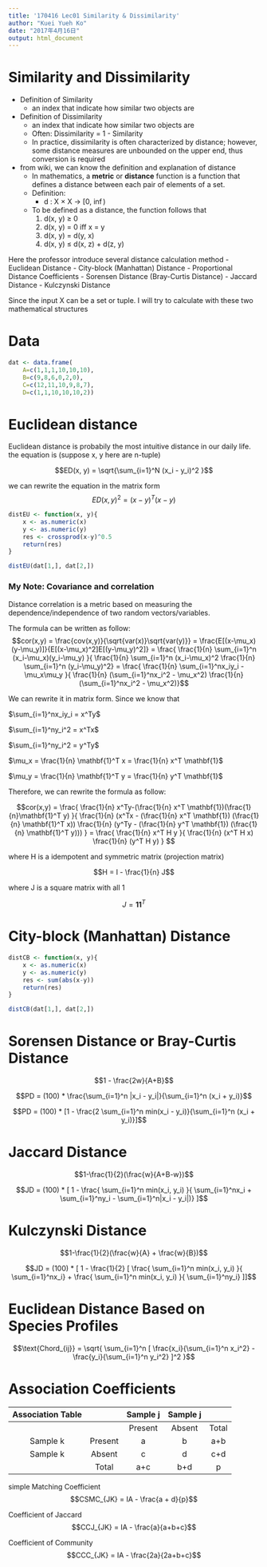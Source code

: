 ```yaml
---
title: '170416 Lec01 Similarity & Dissimilarity'
author: "Kuei Yueh Ko"
date: "2017年4月16日"
output: html_document
---
```


# Similarity and Dissimilarity
- Definition of Similarity
    - an index that indicate how similar two objects are

- Definition of Dissimilarity
    - an index that indicate how similar two objects are
    - Often: Dissimilarity = 1 - Similarity
    - In practice, dissimilarity is often characterized by distance; however, some distance measures are unbounded on the upper end, thus conversion is required
    
- from wiki, we can know the definition and explanation of distance
    - In mathematics, a **metric** or **distance** function is a function that defines a distance between each pair of elements of a set. 
    - Definition:
        - d : X $\times$ X -> [0, $\inf$)
    - To be defined as a distance, the function follows that
        1. d(x, y) $\geq$ 0
        2. d(x, y) = 0 iff x = y
        3. d(x, y) = d(y, x)
        4. d(x, y) $\leq$ d(x, z) + d(z, y)
        
Here the professor introduce several distance calculation method
- Euclidean Distance
- City-block (Manhattan) Distance
- Proportional Distance Coefficients
    - Sorensen Distance (Bray-Curtis Distance)
    - Jaccard Distance
    - Kulczynski Distance

Since the input X can be a set or tuple. I will try to calculate with these two mathematical structures

# Data
```r
dat <- data.frame(
    A=c(1,1,1,10,10,10),
    B=c(9,8,6,0,2,0),
    C=c(12,11,10,9,8,7),
    D=c(1,1,10,10,10,2))
```


# Euclidean distance
Euclidean distance is probabily the most intuitive distance in our daily life. the equation is (suppose x, y here are n-tuple)

$$ED(x, y) = \sqrt{\sum_{i=1}^N (x_i - y_i)^2 }$$

we can rewrite the equation in the matrix form
$$ED(x, y)^2 = (x-y)^T(x-y)$$

```r
distEU <- function(x, y){
    x <- as.numeric(x)
    y <- as.numeric(y)
    res <- crossprod(x-y)^0.5
    return(res)
}
```

```r
distEU(dat[1,], dat[2,])
```

### My Note: Covariance and correlation
Distance correlation is a metric based on measuring the dependence/independence of two random vectors/variables.

The formula can be written as follow:
$$cor(x,y) 
= \frac{cov(x,y)}{\sqrt{var(x)}\sqrt{var(y)}} 
= \frac{E[(x-\mu_x)(y-\mu_y)]}{E[(x-\mu_x)^2]E[(y-\mu_y)^2]}
= \frac{
        \frac{1}{n} \sum_{i=1}^n (x_i-\mu_x)(y_i-\mu_y)
    }{
        \frac{1}{n} \sum_{i=1}^n (x_i-\mu_x)^2                 
        \frac{1}{n} \sum_{i=1}^n (y_i-\mu_y)^2}
= \frac{
        \frac{1}{n} \sum_{i=1}^nx_iy_i - \mu_x\mu_y
    }{
        \frac{1}{n} (\sum_{i=1}^nx_i^2 - \mu_x^2)
        \frac{1}{n} (\sum_{i=1}^nx_i^2 - \mu_x^2)}$$

We can rewrite it in matrix form. Since we know that 

$\sum_{i=1}^nx_iy_i = x^Ty$

$\sum_{i=1}^ny_i^2 = x^Tx$

$\sum_{i=1}^ny_i^2 = y^Ty$

$\mu_x = \frac{1}{n} \mathbf{1}^T x = \frac{1}{n} x^T \mathbf{1}$

$\mu_y = \frac{1}{n} \mathbf{1}^T y = \frac{1}{n} y^T \mathbf{1}$

Therefore, we can rewrite the formula as follow:

$$cor(x,y) 
= \frac{
    \frac{1}{n} x^Ty-(\frac{1}{n} x^T \mathbf{1})(\frac{1}{n}\mathbf{1}^T y)
}{
    \frac{1}{n} (x^Tx - (\frac{1}{n} x^T \mathbf{1})
                        (\frac{1}{n} \mathbf{1}^T x))
    \frac{1}{n} (y^Ty - (\frac{1}{n} y^T \mathbf{1})
                        (\frac{1}{n} \mathbf{1}^T y)))
}
= \frac{
    \frac{1}{n} x^T H y
}{
    \frac{1}{n} (x^T H x) \frac{1}{n} (y^T H y)
}
$$

where H is a idempotent and symmetric matrix (projection matrix)

$$H = I - \frac{1}{n} J$$

where J is a square matrix with all 1

$$J = \mathbf{1} \mathbf{1}^T$$

# City-block (Manhattan) Distance
```r
distCB <- function(x, y){
    x <- as.numeric(x)
    y <- as.numeric(y)
    res <- sum(abs(x-y))
    return(res)
}
```

```r
distCB(dat[1,], dat[2,])
```



# Sorensen Distance or Bray-Curtis Distance

$$1 - \frac{2w}{A+B}$$

$$PD = (100) * \frac{\sum_{i=1}^n |x_i - y_i|}{\sum_{i=1}^n (x_i + y_i)}$$

$$PD = (100) * [1 - \frac{2 \sum_{i=1}^n min(x_i - y_i)}{\sum_{i=1}^n (x_i + y_i)}]$$

# Jaccard Distance

$$1-\frac{1}{2}(\frac{w}{A+B-w})$$

$$JD = (100) * [
1 - \frac{
    \sum_{i=1}^n min(x_i, y_i)
}{
    \sum_{i=1}^nx_i + \sum_{i=1}^ny_i - \sum_{i=1}^n|x_i - y_i|)}
]$$

# Kulczynski Distance

$$1-\frac{1}{2}(\frac{w}{A} + \frac{w}{B})$$

$$JD = (100) * [
1 - \frac{1}{2} [ 
\frac{
    \sum_{i=1}^n min(x_i, y_i)
}{
    \sum_{i=1}^nx_i}
+
\frac{
    \sum_{i=1}^n min(x_i, y_i)
}{
    \sum_{i=1}^ny_i}
]]$$

# Euclidean Distance Based on Species Profiles

$$\text{Chord_{ij}} = \sqrt{
    \sum_{i=1}^n [
        \frac{x_i}{\sum_{i=1}^n x_i^2} - 
        \frac{y_i}{\sum_{i=1}^n y_i^2}
    ]^2
}$$

# Association Coefficients

| Association Table |         | Sample j | Sample j |       |
|:-----------------:|:-------:|:--------:|:--------:|:-----:|
|                   |         |  Present |  Absent  | Total |
|      Sample k     | Present |     a    |     b    |  a+b  |
|      Sample k     |  Absent |     c    |     d    |  c+d  |
|                   |  Total  |    a+c   |    b+d   |   p   |

simple Matching Coefficient
$$CSMC_{JK} = IA - \frac{a + d}{p}$$

Coefficient of Jaccard
$$CCJ_{JK} = IA - \frac{a}{a+b+c}$$

Coefficient of Community
$$CCC_{JK} = IA - \frac{2a}{2a+b+c}$$


